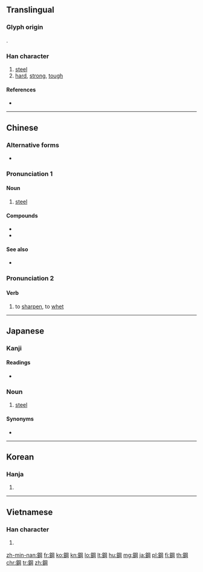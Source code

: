 {{character info/new}}
{{also|钢}}
==Translingual==

===Glyph origin===
{{Han etym}}
{{Han compound|金|岡|c1=s|c2=p|t1=metal|ls=psc}}.

===Han character===
{{Han char|rn=167|rad=金|as=08|sn=16|four=87120|canj=CBTU|ids=⿰釒岡}}

# [[steel]]
# [[hard]], [[strong]], [[tough]]

====References====
* {{Han ref|kx=1309.010|dkj=40509|dj=1810.250|hdz=64220.050|uh=92FC|ud=37628|bh=BFFB|bd=49147}}

----

==Chinese==
{{zh-forms|s=钢}}
{{wikipedia|lang=zh}}

===Alternative forms===
* {{zh-l|鎠}}

===Pronunciation 1===
{{zh-pron
|m=gāng
|c=gong3
|h=pfs=
|md=gáung
|mn=kǹg/kong |mn_note = kǹg - vernacular, kong - literary
|w=
|mc=y
|oc=y
|cat=n
}}

====Noun====
{{zh-noun}}

# [[steel]]

====Compounds====
* {{zh-l|鋼琴}}
* {{zh-l|鋼筋}}

====See also====
* {{zh-l|鐵|iron}}

===Pronunciation 2===
{{zh-pron
|m=gàng
|c=gong1
|h=pfs=
|md=
|mn=
|w=
|mc=
|oc=
|cat=n
}}

====Verb====
{{zh-verb}}

# to [[sharpen]], to [[whet]]

----

==Japanese==

===Kanji===
{{ja-kanji|grade=6|rs=金08}}

====Readings====
* {{ja-readings|kanon=[[こう]] (kō)|goon=[[こう]] (kō)|kun=[[はがね]] (hagane)}}

===Noun===
{{ja-noun|はがね}}

# [[steel]]
#: {{ja-usex|'''鋼'''のように硬い。|'''はがね''' の よう に かたい。|Hard as '''steel'''.}}

====Synonyms====
* {{ja-r|鋼鉄|こうてつ}}

----

==Korean==

===Hanja===
{{ko-hanja|hangeul=강|eumhun=|rv=gang|mr=kang|y=kang}}

# {{defn|lang=ko|sort=金08}}

----

==Vietnamese==

===Han character===
{{vi-hantu|[[cương]], [[gang]], [[cang]]|rs=金08}}

# {{defn|lang=vi}}

[[zh-min-nan:鋼]]
[[fr:鋼]]
[[ko:鋼]]
[[kn:鋼]]
[[lo:鋼]]
[[lt:鋼]]
[[hu:鋼]]
[[mg:鋼]]
[[ja:鋼]]
[[pl:鋼]]
[[fi:鋼]]
[[th:鋼]]
[[chr:鋼]]
[[tr:鋼]]
[[zh:鋼]]